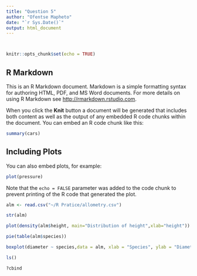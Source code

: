---
title: "Question 5"
author: "Ofentse Mapheto"
date: "`r Sys.Date()`"
output: html_document
---
```{r}
```


```{r}
```

```{r setup, include=FALSE}
knitr::opts_chunk$set(echo = TRUE)
```

## R Markdown

This is an R Markdown document. Markdown is a simple formatting syntax for authoring HTML, PDF, and MS Word documents. For more details on using R Markdown see <http://rmarkdown.rstudio.com>.

When you click the **Knit** button a document will be generated that includes both content as well as the output of any embedded R code chunks within the document. You can embed an R code chunk like this:

```{r cars}
summary(cars)
```

## Including Plots

You can also embed plots, for example:

```{r pressure, echo=FALSE}
plot(pressure)
```

Note that the `echo = FALSE` parameter was added to the code chunk to prevent printing of the R code that generated the plot.
```{r}
alm <- read.csv("~/R Pratice/allometry.csv")
```
```{r}
str(alm)
```

```{r}
plot(density(alm$height, main="Distribution of height",xlab="height"))
```
```{r}
pie(table(alm$species))
```
```{r}
boxplot(diameter ~ species,data = alm, xlab = "Species", ylab = "Diameter")
```
```{r}
ls()
```

```{r}
?cbind
```

